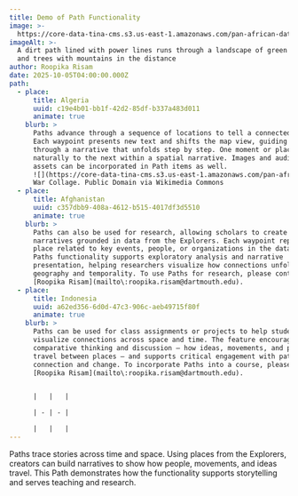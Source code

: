 ```yaml
---
title: Demo of Path Functionality
image: >-
  https://core-data-tina-cms.s3.us-east-1.amazonaws.com/pan-african-data-content/road-7350208_1280.jpg
imageAlt: >-
  A dirt path lined with power lines runs through a landscape of green plants
  and trees with mountains in the distance
author: Roopika Risam
date: 2025-10-05T04:00:00.000Z
path:
  - place:
      title: Algeria
      uuid: c19e4b01-bb1f-42d2-85df-b337a483d011
      animate: true
    blurb: >
      Paths advance through a sequence of locations to tell a connected story.
      Each waypoint presents new text and shifts the map view, guiding users
      through a narrative that unfolds step by step. One moment or place leads
      naturally to the next within a spatial narrative. Images and audio-visual
      assets can be incorporated in Path items as well.
      ![](https://core-data-tina-cms.s3.us-east-1.amazonaws.com/pan-african-data-content/Algerian_war_collage.jpg)Algerian
      War Collage. Public Domain via Wikimedia Commons
  - place:
      title: Afghanistan
      uuid: c357dbb9-408a-4612-b515-4017df3d5510
      animate: true
    blurb: >
      Paths can also be used for research, allowing scholars to create spatial
      narratives grounded in data from the Explorers. Each waypoint represents a
      place related to key events, people, or organizations in the database. The
      Paths functionality supports exploratory analysis and narrative
      presentation, helping researchers visualize how connections unfold across
      geography and temporality. To use Paths for research, please contact
      [Roopika Risam](mailto\:roopika.risam@dartmouth.edu).
  - place:
      title: Indonesia
      uuid: a62ed356-6d0d-47c3-906c-aeb49715f80f
      animate: true
    blurb: >
      Paths can be used for class assignments or projects to help students
      visualize connections across space and time. The feature encourages
      comparative thinking and discussion — how ideas, movements, and people
      travel between places — and supports critical engagement with patterns of
      connection and change. To incorporate Paths into a course, please contact
      [Roopika Risam](mailto\:roopika.risam@dartmouth.edu).


      |   |   |

      | - | - |

      |   |   |
---
```


Paths trace stories across time and space. Using places from the Explorers, creators can build narratives to show how people, movements, and ideas travel. This Path demonstrates how the functionality supports storytelling and serves teaching and research.
